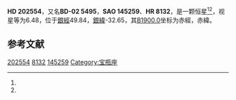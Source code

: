 {{Starbox begin
| name = HD 202554
}}
{{Starbox observe
| epoch = [[J2000.0|J2000.0]]
| constell = {{星座名待查}}<ref name=SIMBAD>{{cite web
 | url=http://simbad.u-strasbg.fr/simbad/sim-id?Ident=HR+8132
 | title=Pulsating variable Star
 | publisher=Centre de Données astronomiques de Strasbourg
 | work=SIMBAD
 | accessdate=2012-07-13
 | archive-date=2016-03-16
 | archive-url=https://web.archive.org/web/20160316145733/http://simbad.u-strasbg.fr/simbad/sim-id?Ident=HR+8132
 | dead-url=no
 }}</ref><ref name=DATA>{{cite web
 | url=http://vizier.u-strasbg.fr/viz-bin/VizieR-5?-out.add=.&-source=5050&-corr=PK=HR&-out.max=9999&HR=8132
 | title=VizieR Detailed Page
 | accessdate=2012-07-13
 | archive-date=2019-02-16
 | archive-url=https://web.archive.org/web/20190216100405/http://vizier.u-strasbg.fr/viz-bin/VizieR-5?-out.add=.&-source=5050&-corr=PK=HR&-out.max=9999&HR=8132
 | dead-url=no
 }}</ref>
| 星官 = 
| ra = {{RA|21|16|39.6}}<ref name=SIMBAD /><ref name=DATA />
| dec = {{DEC|-1|36|28}}<ref name=SIMBAD /><ref name=DATA />
| appmag_v = 6.48<ref name=SIMBAD /><ref name=DATA />
}}
{{Starbox character
| class = K0<ref name=SIMBAD /><ref name=DATA />
| b-v = 0.98<ref name=SIMBAD /><ref name=DATA />
| u-b = 0.81<ref name=SIMBAD /><ref name=DATA />
| r-i = <ref name=SIMBAD /><ref name=DATA />
| variable = 
}}
{{Starbox astrometry
| radial_v = 0.81
| prop_mo_ra = -26
| parallax = 
| p_error = 
}}
{{Starbox catalog
| names =BD-02 5495，[[SAO星表|SAO]] 145259，[[HD星表|HD]] 202554，[[HR星表|HR]] 8132}}
{{Starbox reference |Simbad=HR+8132}}
{{Starbox end}}

'''HD 202554'''，又名'''BD-02 5495'''，'''SAO 145259'''、'''HR 8132'''，是一颗恒星<ref name=SIMBAD /><ref name=DATA />，视星等为6.48，位于[[銀道座標系|銀經]]49.84，[[銀道座標系|銀緯]]-32.65，其[[B1900.0|B1900.0]]坐标为赤經{{RA|21|11|29.1}}，赤緯{{DEC|-2|-32.65|29}}。

== 参考文献 ==
{{reflist}}

{{star-stub}}

[[Category:HD和HDE天體|202554]]
[[Category:HR天體|8132]]
[[Category:SAO天體|145259]]
[[Category:宝瓶座|Category:宝瓶座]]